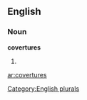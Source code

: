 ==English==

===Noun===
'''covertures'''

# {{plural of|[[coverture]]}}

[[Category:English plurals]]

[[ar:covertures]]
